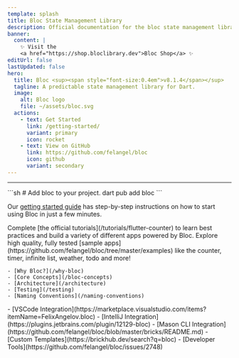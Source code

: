 ```yaml
---
template: splash
title: Bloc State Management Library
description: Official documentation for the bloc state management library. Support for Dart, Flutter, and AngularDart. Includes examples and tutorials.
banner:
  content: |
    ✨ Visit the
    <a href="https://shop.bloclibrary.dev">Bloc Shop</a> ✨
editUrl: false
lastUpdated: false
hero:
  title: Bloc <sup><span style="font-size:0.4em">v8.1.4</span></sup>
  tagline: A predictable state management library for Dart.
  image:
    alt: Bloc logo
    file: ~/assets/bloc.svg
  actions:
    - text: Get Started
      link: /getting-started/
      variant: primary
      icon: rocket
    - text: View on GitHub
      link: https://github.com/felangel/bloc
      icon: github
      variant: secondary
---
```



<SponsorsGrid />

<hr />

<CardGrid>

<SplitCard title="Get Started" icon="rocket">
	```sh
	# Add bloc to your project.
	dart pub add bloc
	```

Our [getting started guide](/getting-started) has step-by-step instructions on how to start using Bloc in just a few minutes.

</SplitCard>

<Card title="Take a guided tour" icon="star">
	Complete [the official tutorials](/tutorials/flutter-counter) to learn best
	practices and build a variety of different apps powered by Bloc.
</Card>

<Card title="Build with Bloc" icon="laptop">
	Explore high quality, fully tested [sample
	apps](https://github.com/felangel/bloc/tree/master/examples) like the counter,
	timer, infinite list, weather, todo and more!
</Card>

<ListCard title="Learn" icon="open-book">

    - [Why Bloc?](/why-bloc)
    - [Core Concepts](/bloc-concepts)
    - [Architecture](/architecture)
    - [Testing](/testing)
    - [Naming Conventions](/naming-conventions)

</ListCard>

  <ListCard title="Integrations" icon="puzzle">
    - [VSCode Integration](https://marketplace.visualstudio.com/items?itemName=FelixAngelov.bloc)
    - [IntelliJ Integration](https://plugins.jetbrains.com/plugin/12129-bloc)
    - [Mason CLI Integration](https://github.com/felangel/bloc/blob/master/bricks/README.md)
    - [Custom Templates](https://brickhub.dev/search?q=bloc)
    - [Developer Tools](https://github.com/felangel/bloc/issues/2748)
  </ListCard>
</CardGrid>

<Discord />
